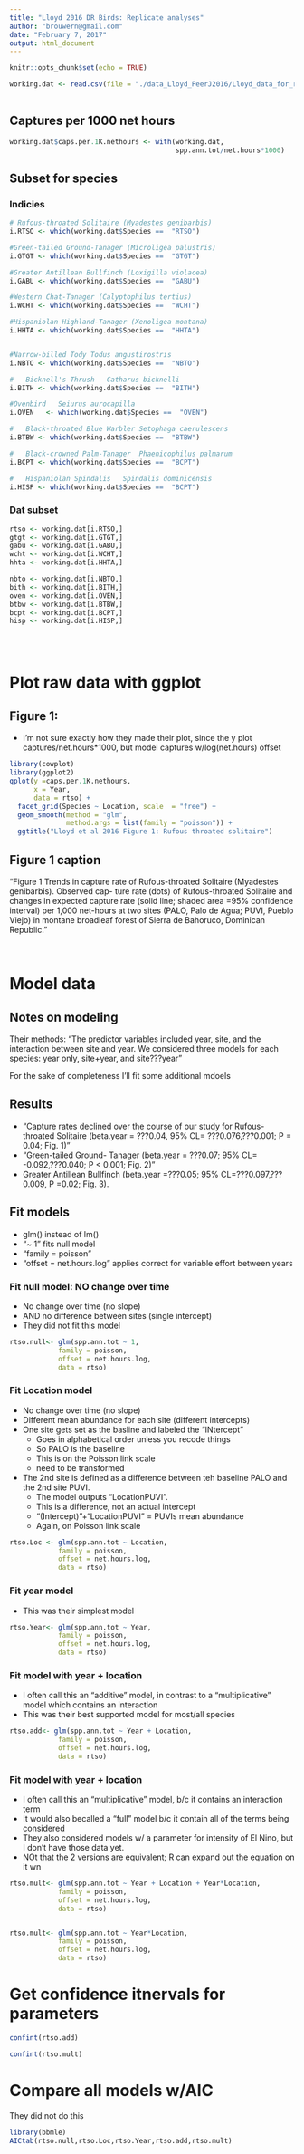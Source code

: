 ```yaml
---
title: "Lloyd 2016 DR Birds: Replicate analyses"
author: "brouwern@gmail.com"
date: "February 7, 2017"
output: html_document
---
```


```r
knitr::opts_chunk$set(echo = TRUE)
```


```r
working.dat <- read.csv(file = "./data_Lloyd_PeerJ2016/Lloyd_data_for_regression_5_24_17.csv")
          
```


## Captures per 1000 net hours

```r
working.dat$caps.per.1K.nethours <- with(working.dat,
                                         spp.ann.tot/net.hours*1000)
```




## Subset for species 

### Indicies
```r
# Rufous-throated Solitaire (Myadestes genibarbis)
i.RTSO <- which(working.dat$Species ==  "RTSO")

#Green-tailed Ground-Tanager (Microligea palustris)
i.GTGT <- which(working.dat$Species ==  "GTGT")

#Greater Antillean Bullfinch (Loxigilla violacea)
i.GABU <- which(working.dat$Species ==  "GABU")

#Western Chat-Tanager (Calyptophilus tertius)
i.WCHT <- which(working.dat$Species ==  "WCHT")

#Hispaniolan Highland-Tanager (Xenoligea montana)
i.HHTA <- which(working.dat$Species ==  "HHTA")


#Narrow-billed Tody	Todus angustirostris
i.NBTO <- which(working.dat$Species ==  "NBTO")

#	Bicknell's Thrush	Catharus bicknelli
i.BITH <- which(working.dat$Species ==  "BITH")

#Ovenbird	Seiurus aurocapilla
i.OVEN	 <- which(working.dat$Species ==  "OVEN")

#	Black-throated Blue Warbler	Setophaga caerulescens
i.BTBW <- which(working.dat$Species ==  "BTBW")

#	Black-crowned Palm-Tanager	Phaenicophilus palmarum
i.BCPT <- which(working.dat$Species ==  "BCPT")

#	Hispaniolan Spindalis	Spindalis dominicensis
i.HISP <- which(working.dat$Species ==  "BCPT")
```
 
 
### Dat subset

```r
rtso <- working.dat[i.RTSO,]
gtgt <- working.dat[i.GTGT,]
gabu <- working.dat[i.GABU,]
wcht <- working.dat[i.WCHT,]
hhta <- working.dat[i.HHTA,]

nbto <- working.dat[i.NBTO,]
bith <- working.dat[i.BITH,]
oven <- working.dat[i.OVEN,]
btbw <- working.dat[i.BTBW,]
bcpt <- working.dat[i.BCPT,]
hisp <- working.dat[i.HISP,]



```

<br>




# Plot raw data with ggplot

## Figure 1:

* I'm not sure exactly how they made their plot, since the y plot captures/net.hours*1000, but model captures w/log(net.hours) offset

```r
library(cowplot)
library(ggplot2)
qplot(y =caps.per.1K.nethours,
      x = Year,
      data = rtso) +
  facet_grid(Species ~ Location, scale  = "free") +
  geom_smooth(method = "glm", 
              method.args = list(family = "poisson")) +
  ggtitle("Lloyd et al 2016 Figure 1: Rufous throated solitaire")
```

## Figure 1 caption
"Figure 1 Trends in capture rate of Rufous-throated Solitaire (Myadestes genibarbis). Observed cap- ture rate (dots) of Rufous-throated Solitaire and changes in expected capture rate (solid line; shaded area =95% confidence interval) per 1,000 net-hours at two sites (PALO, Palo de Agua; PUVI, Pueblo Viejo) in montane broadleaf forest of Sierra de Bahoruco, Dominican Republic."


<br>

# Model data

## Notes on modeling

Their methods:
"The predictor variables included year, site, and the interaction between site and year. We considered three models for each species: year only, site+year, and site???year"

For the sake of completeness I'll fit some additional mdoels


## Results

* "Capture rates declined over the course of our study for Rufous-throated Solitaire (beta.year = ???0.04, 95% CL= ???0.076,???0.001; P = 0.04; Fig. 1)"
* "Green-tailed Ground- Tanager (beta.year = ???0.07; 95% CL= -0.092,???0.040; P < 0.001; Fig. 2)"
* Greater Antillean Bullfinch (beta.year =???0.05; 95% CL=???0.097,???0.009, P =0.02; Fig. 3).


## Fit models

* glm() instead of lm()
* "~ 1" fits null model
* "family = poisson "
* "offset = net.hours.log" applies correct for variable effort between years

### Fit null model: NO change over time

* No change over time (no slope)
* AND no difference between sites (single intercept)
* They did not fit this model

```r
rtso.null<- glm(spp.ann.tot ~ 1,
            family = poisson,
            offset = net.hours.log,
            data = rtso)
```

### Fit Location model

* No change over time (no slope)
* Different mean abundance for each site (different intercepts)
* One site gets set as the basline and labeled the "INtercept"
    + Goes in alphabetical order unless you recode things
    + So PALO is the baseline
    + This is on the Poisson link scale
    + need to be transformed
* The 2nd site is defined as a difference between teh baseline PALO and the 2nd site PUVI.
    + The model outputs "LocationPUVI".
    + This is a difference, not an actual intercept
    + "(Intercept)"+"LocationPUVI" = PUVIs mean abundance
    + Again, on Poisson link scale

```r
rtso.Loc <- glm(spp.ann.tot ~ Location,
            family = poisson,
            offset = net.hours.log,
            data = rtso)
```



### Fit year model

* This was their simplest model

```r
rtso.Year<- glm(spp.ann.tot ~ Year,
            family = poisson,
            offset = net.hours.log,
            data = rtso)
```


### Fit model with year + location

* I often call this an "additive" model, in contrast to a "multiplicative" model which contains an interaction
* This was their best supported model for most/all species

```r
rtso.add<- glm(spp.ann.tot ~ Year + Location,
            family = poisson,
            offset = net.hours.log,
            data = rtso)
```




### Fit model with year + location

* I often call this an "multiplicative" model, b/c it contains an interaction term
* It would also becalled a "full" model b/c it contain all of the terms being considered
* They also considered models w/ a parameter for intensity of El Nino, but I don't have those data yet.
* NOt that the 2 versions are equivalent; R can expand out the equation on it wn 
```r
rtso.mult<- glm(spp.ann.tot ~ Year + Location + Year*Location,
            family = poisson,
            offset = net.hours.log,
            data = rtso)


rtso.mult<- glm(spp.ann.tot ~ Year*Location,
            family = poisson,
            offset = net.hours.log,
            data = rtso)
```



# Get confidence itnervals for parameters
```r
confint(rtso.add)
```

```r
confint(rtso.mult)
```


# Compare all models w/AIC

They did not do this

```r
library(bbmle)
AICtab(rtso.null,rtso.Loc,rtso.Year,rtso.add,rtso.mult)
```




